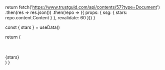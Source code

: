
  return fetch('https://www.trustguid.com/api/contents/57?type=Document')
    .then(res => res.json())
    .then(repo => ({
      props: {
        ssg: {
          stars: repo.content.Content
        }
      },
      revalidate: 60
    }))
}

const { stars } = useData()

return (

<div>
  <br />
  <br />
  {stars}
  <MDXRemote source={stars} />
</div>
) }

<MyButton />
